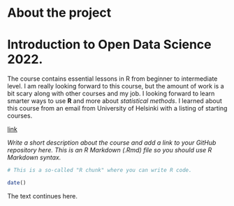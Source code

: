 
# About the project
# Introduction to Open Data Science 2022. 
The course contains essential lessons in R from beginner to intermediate level.
I am really looking forward to this course, but the amount of work is a bit scary along with other courses and my job.
I looking forward to learn smarter ways to use **R** and more about *statistical methods*.
I learned about this course from an email from University of Helsinki with a listing of starting courses.

[link](https://github.com/Joonasko/IODS-project.git)

*Write a short description about the course and add a link to your GitHub repository here. This is an R Markdown (.Rmd) file so you should use R Markdown syntax.*

```r
# This is a so-called "R chunk" where you can write R code.

date()

```
The text continues here.

